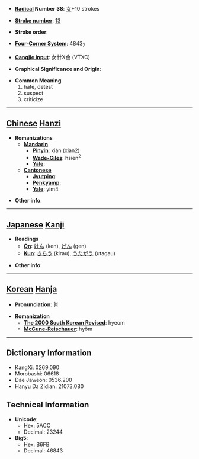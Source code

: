 * '''[[Wiktionary:Chinese radical index| Radical]] Number 38''': [[Wiktionary:Chinese radical index 女|女]]+10 strokes

* '''[[Wiktionary:Chinese total strokes index|Stroke number]]''': [[Wiktionary:Chinese total strokes index 13|13]]

* '''Stroke order''': 

* '''[[Wiktionary:Chinese four corner index|Four-Corner System]]''': 4843<sub>7</sub>

* '''[[Wiktionary:Chinese Cangjie index|Cangjie input]]''': 女廿X金 (VTXC)

* '''Graphical Significance and Origin''': 

* '''Common Meaning'''
*#hate, detest
*# suspect
*# criticize


----

== [[Chinese]] [[Hanzi]] ==

* '''Romanizations'''
** '''[[Mandarin]]'''
*** '''[[Pinyin]]''': xián (xian2)
*** '''[[Wade-Giles]]''': hsien<sup>2</sup>
*** '''[[Yale]]''': 
** '''[[Cantonese]]'''
*** '''[[Jyutping]]''':
*** '''[[Penkyamp]]''': 
*** '''[[Yale]]''': yim4

* '''Other info''': 

----

== [[Japanese]] [[Kanji]] ==

* '''Readings'''
** '''[[On]]''': [[けん]] (ken), [[げん]] (gen)
** '''[[Kun]]''': [[きらう]] (kirau), [[うたがう]] (utagau)

* '''Other info''':  

----

== [[Korean]] [[Hanja]] ==

* '''Pronunciation''': 혐

* '''Romanization'''
** '''[[The 2000 South Korean Revised Romanization|The 2000 South Korean Revised]]''': hyeom
** '''[[McCune-Reischauer]]''': hyŏm

----

== Dictionary Information ==

* KangXi: 0269.090
* Morobashi: 06618
* Dae Jaweon: 0536.200
* Hanyu Da Zidian: 21073.080

== Technical Information ==

* '''Unicode''':
** Hex: 5ACC
** Decimal: 23244
* '''Big5''':
** Hex: B6FB
** Decimal: 46843